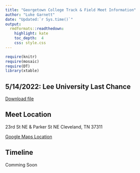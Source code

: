 ```yaml
---
title: "Georgetown College Track & Field Meet Information"
author: "Luke Garnett"
date: "Updated:`r Sys.time()`"
output:
  rmdformats::readthedown:
    highlight: kate
    toc_depth:  4
    css: style.css
---
```


```r
require(knitr)
require(mosaic)
require(DT)
library(xtable)
```



## 5/14/2022: Lee University Last Chance

<a href="LeeInfo.pdf" target="_blank" class="btn btn-lg btn-outline">
    <i class="fa fa-file-pdf-o"></i>
    Download file
</a>

## Meet Location

23rd St NE & Parker St NE
Cleveland, TN 37311

[Google Maps Location](https://goo.gl/maps/sSN2mxJVEdN3SC8M7)



## Timeline

Comming Soon